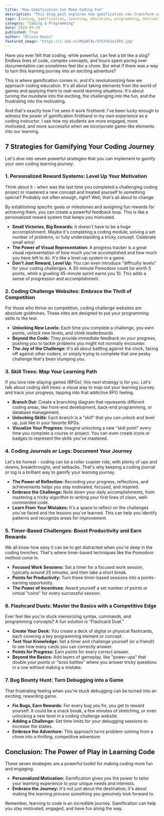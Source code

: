 ```yaml
---
title: "How Gamification Can Make Coding Fun"
description: "This blog post explores how gamification can transform coding education, making it more enjoyable and effective. Discover seven practical strategies to gamify your learning journey, from personalized reward systems to bug bounty hunts."
tags: [coding, gamification, learning, education, programming, motivation, engagement, coding challenges, skill trees, coding journals, pomodoro, flashcards, debugging, bug bounty]
category: "Coding & Programming"
date: 2024-09-29
published: True
author: "Olivia Davis"
featured_image: "https://i.ibb.co/M2pNT4L/5f5fe51e37b5.jpg"
---
```



Have you ever felt that coding, while powerful, can feel a bit like a slog? Endless lines of code, complex concepts, and hours spent poring over documentation can sometimes feel like a chore. But what if there was a way to turn this learning journey into an exciting adventure?

This is where gamification comes in, and it's revolutionizing how we approach coding education. It's all about taking elements from the world of games and applying them to real-world learning situations. It's about turning the mundane into the exciting, the challenging into the fun, and the frustrating into the motivating.  

And that's exactly how I've seen it work firsthand. I've been lucky enough to witness the power of gamification firsthand in my own experience as a coding instructor.  I see how my students are more engaged, more motivated, and more successful when we incorporate game-like elements into our learning.

## 7 Strategies for Gamifying Your Coding Journey

Let's dive into seven powerful strategies that you can implement to gamify your own coding learning journey:

### 1. Personalized Reward Systems:  Level Up Your Motivation

Think about it - when was the last time you completed a challenging coding project or mastered a new concept and treated yourself to something special? Probably not often enough, right? Well, that's all about to change.

By establishing specific goals or milestones and assigning fun rewards for achieving them, you can create a powerful feedback loop. This is like a personalized reward system that keeps you motivated.

* **Small Victories, Big Rewards:** It doesn't have to be a huge accomplishment. Maybe it's completing a coding module, solving a set number of problems, or fully understanding a tricky concept. Celebrate small wins!
* **The Power of Visual Representation:** A progress tracker is a great visual representation of how much you've accomplished and how much you have left to do. It's like a level-up system in a game.
* **Don't Just Reward, Level Up:**  You can even introduce "difficulty levels" for your coding challenges. A 30-minute Pomodoro could be worth 5 points, while a grueling 45-minute sprint earns you 10. This adds a sense of progression and accomplishment.

### 2.  Coding Challenge Websites:  Embrace the Thrill of Competition

For those who thrive on competition, coding challenge websites are absolute goldmines. These sites are designed to put your programming skills to the test.

* **Unlocking New Levels:** Each time you complete a challenge, you earn points, unlock new levels, and climb leaderboards. 
* **Beyond the Code:**  They provide immediate feedback on your progress, pushing you to tackle problems you might not normally encounter. 
* **The Joy of the Challenge:** It's all about battling against the clock, facing off against other coders, or simply trying to complete that one pesky challenge that's been stumping you. 

### 3. Skill Trees:  Map Your Learning Path

If you love role-playing games (RPGs), this next strategy is for you. Let's talk about coding skill trees:  a visual way to map out your learning journey and track your progress, tapping into that addictive RPG feeling. 

* **Branch Out:** Create a branching diagram that represents different coding areas, like front-end development, back-end programming, or database management. 
* **Unlocking Skills:** Each branch is a "skill" that you can unlock and level up, just like in your favorite RPGs. 
* **Visualize Your Progress:** Imagine unlocking a new "skill point" every time you complete a course or project. You can even create icons or badges to represent the skills you've mastered. 

### 4.  Coding Journals or Logs:  Document Your Journey

Let's be honest - coding can be a roller coaster ride, with plenty of ups and downs, breakthroughs, and setbacks.  That's why keeping a coding journal or log is a brilliant way to gamify your learning journey. 

* **The Power of Reflection:**  Recording your progress, reflections, and achievements helps you stay motivated, focused, and inspired. 
* **Embrace the Challenge:** Note down your daily accomplishments, from mastering a tricky algorithm to writing your first lines of clean, well-commented code.  
* **Learn From Your Mistakes:** It's a space to reflect on the challenges you've faced and the lessons you've learned. This can help you identify patterns and recognize areas for improvement. 

### 5.  Timer-Based Challenges:  Boost Productivity and Earn Rewards

We all know how easy it can be to get distracted when you're deep in the coding trenches. That's where timer-based techniques like the Pomodoro method come in.  

* **Focused Work Sessions:**  Set a timer for a focused work session, typically around 25 minutes, and then take a short break.
* **Points for Productivity:**  Turn these timer-based sessions into a points-earning opportunity.
* **The Power of Incentives:** Award yourself a set number of points or virtual "coins" for every successful session. 

### 6.  Flashcard Duels:  Master the Basics with a Competitive Edge

Ever feel like you're stuck memorizing syntax, commands, and programming concepts?  A fun solution is "Flashcard Duel." 

* **Create Your Deck:**  You create a deck of digital or physical flashcards, each covering a key programming element or concept. 
* **Test Your Knowledge:** Set a timer and challenge yourself (or a friend!) to see how many cards you can correctly answer.
* **Points for Progress:** Earn points for every correct answer. 
* **Beyond the Basics:**  Add layers of gameplay, like "power-ups" that double your points or "boss battles" where you answer tricky questions in a row without making a mistake. 

### 7.  Bug Bounty Hunt:  Turn Debugging into a Game

That frustrating feeling when you're stuck debugging can be turned into an exciting, rewarding game. 

* **Fix Bugs, Earn Rewards:** For every bug you fix, you get to reward yourself. It could be a snack break, a few minutes of stretching, or even unlocking a new level in a coding challenge website.
* **Adding a Challenge:** Set time limits for your debugging sessions to increase the stakes. 
* **Embrace the Adventure:**  This approach turns problem-solving from a chore into a thrilling, competitive adventure.

## Conclusion: The Power of Play in Learning Code

These seven strategies are a powerful toolkit for making coding more fun and engaging.  

* **Personalized Motivation:**  Gamification gives you the power to tailor your learning experience to your unique needs and interests.
* **Embrace the Journey:**  It's not just about the destination; it's about making the learning process something you genuinely look forward to. 

Remember, learning to code is an incredible journey.  Gamification can help you stay motivated, engaged, and have fun along the way. 